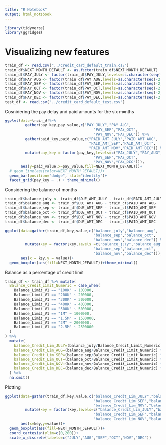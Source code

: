```yaml
---
title: "R Notebook"
output: html_notebook
---
```

```r
library(tidyverse)
library(ggridges)
```
# Visualizing new features

```r
train_df <- read.csv("../credit_card_default_train.csv")
train_df$NEXT_MONTH_DEFAULT <- as.factor(train_df$NEXT_MONTH_DEFAULT)
train_df$PAY_JULY <- factor(train_df$PAY_JULY,levels=as.character(seq(-2,9)))
train_df$PAY_AUG <- factor(train_df$PAY_AUG,levels=as.character(seq(-2,9)))
train_df$PAY_SEP <- factor(train_df$PAY_SEP,levels=as.character(seq(-2,9)))
train_df$PAY_OCT <- factor(train_df$PAY_OCT,levels=as.character(seq(-2,9)))
train_df$PAY_NOV <- factor(train_df$PAY_NOV,levels=as.character(seq(-2,9)))
train_df$PAY_DEC <- factor(train_df$PAY_DEC,levels=as.character(seq(-2,9)))
test_df <- read.csv("../credit_card_default_test.csv")
```

Cosnidering the pay delay and paid amounts for the six months

```r
ggplot(data=train_df%>%
         gather(pay_key,pay_value,c("PAY_JULY","PAY_AUG",
                                        "PAY_SEP","PAY_OCT",
                                        "PAY_NOV","PAY_DEC")) %>%
         gather(paid_key,paid_value,c("PAID_AMT_JULY","PAID_AMT_AUG",
                                      "PAID_AMT_SEP","PAID_AMT_OCT",
                                      "PAID_AMT_NOV","PAID_AMT_DEC")) %>%
         mutate(pay_key = factor(pay_key,levels=c("PAY_JULY","PAY_AUG",
                                        "PAY_SEP","PAY_OCT",
                                        "PAY_NOV","PAY_DEC"))),
       aes(y=paid_value,x=pay_value,fill=NEXT_MONTH_DEFAULT))+
  # geom_line(aes(color=NEXT_MONTH_DEFAULT))+
  geom_bar(position="dodge", stat="identity")+
  facet_grid(pay_key ~ .) + theme_minimal()
```


Considering the balance of months

```r
train_df$balance_july <- train_df$DUE_AMT_JULY - train_df$PAID_AMT_JULY
train_df$balance_aug <- train_df$DUE_AMT_AUG - train_df$PAID_AMT_AUG
train_df$balance_sep <- train_df$DUE_AMT_SEP - train_df$PAID_AMT_SEP
train_df$balance_oct <- train_df$DUE_AMT_OCT - train_df$PAID_AMT_OCT
train_df$balance_nov <- train_df$DUE_AMT_NOV - train_df$PAID_AMT_NOV
train_df$balance_dec <- train_df$DUE_AMT_DEC - train_df$PAID_AMT_DEC

ggplot(data=gather(train_df,key,value,c("balance_july","balance_aug",
                                        "balance_sep","balance_oct",
                                        "balance_nov","balance_dec")) %>%
         mutate(key = factor(key,levels =c("balance_july","balance_aug",
                                        "balance_sep","balance_oct",
                                        "balance_nov","balance_dec"))),
       aes(x = key,y = value))+
  geom_boxplot(aes(fill=NEXT_MONTH_DEFAULT))+theme_minimal()
```

Balance as a percentage of credit limit

```r
train_df <- train_df %>% mutate(
  Balance_Credit_Limit_Numeric = case_when(
    Balance_Limit_V1 == "100K" ~ 100000,
    Balance_Limit_V1 == "200K" ~ 200000,
    Balance_Limit_V1 == "300K" ~ 300000,
    Balance_Limit_V1 == "400K" ~ 400000,
    Balance_Limit_V1 == "500K" ~ 500000,
    Balance_Limit_V1 == "1M" ~ 1000000,
    Balance_Limit_V1 == "1.5M" ~ 1500000,
    Balance_Limit_V1 == "2M" ~ 2000000,
    Balance_Limit_V1 == "2.5M" ~ 2500000
  )
) %>%
  mutate(
    balance_Credit_Lim_JULY=(balance_july/Balance_Credit_Limit_Numeric) * 100,
    balance_Credit_Lim_AUG=(balance_aug/Balance_Credit_Limit_Numeric) * 100,
    balance_Credit_Lim_SEP=(balance_sep/Balance_Credit_Limit_Numeric) * 100,
    balance_Credit_Lim_OCT=(balance_oct/Balance_Credit_Limit_Numeric) * 100,
    balance_Credit_Lim_NOV=(balance_nov/Balance_Credit_Limit_Numeric) * 100,
    balance_Credit_Lim_DEC=(balance_dec/Balance_Credit_Limit_Numeric) * 100
  ) %>%
  na.omit()
```

Plotting

```r
ggplot(data=gather(train_df,key,value,c("balance_Credit_Lim_JULY","balance_Credit_Lim_AUG",
                                        "balance_Credit_Lim_SEP","balance_Credit_Lim_OCT",
                                        "balance_Credit_Lim_NOV","balance_Credit_Lim_DEC")) %>%
         mutate(key = factor(key,levels=c("balance_Credit_Lim_JULY","balance_Credit_Lim_AUG",
                                        "balance_Credit_Lim_SEP","balance_Credit_Lim_OCT",
                                        "balance_Credit_Lim_NOV","balance_Credit_Lim_DEC"))),
       aes(x=key,y=value))+
  geom_boxplot(aes(fill=NEXT_MONTH_DEFAULT))+
  coord_cartesian(ylim=c(0,200))+
  scale_x_discrete(labels=c("JULY","AUG","SEP","OCT","NOV","DEC"))
```